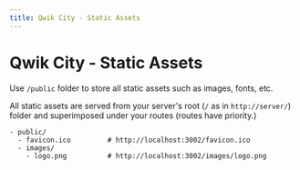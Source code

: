 ```yaml
---
title: Qwik City - Static Assets
---
```


# Qwik City - Static Assets


Use `/public` folder to store all static assets such as images, fonts, etc.

All static assets are served from your server's root (`/` as in `http://server/`) folder and superimposed under your routes (routes have priority.)

```
- public/
  - favicon.ico         # http://localhost:3002/favicon.ico
  - images/
    - logo.png          # http://localhost:3002/images/logo.png
```